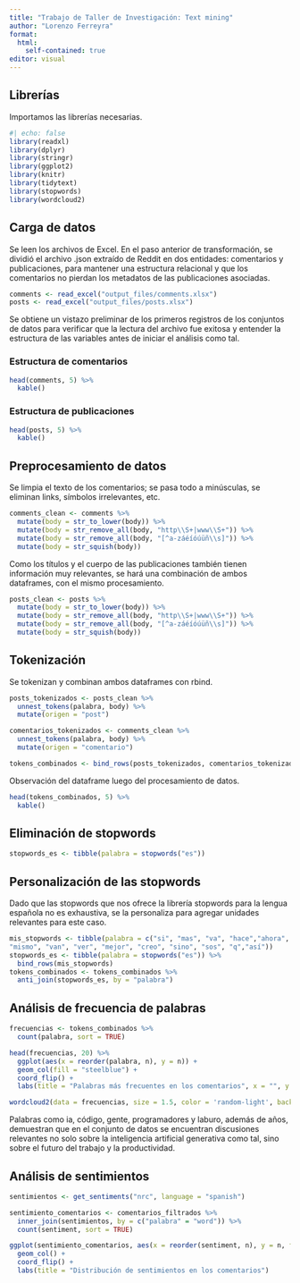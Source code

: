 ```yaml
---
title: "Trabajo de Taller de Investigación: Text mining"
author: "Lorenzo Ferreyra"
format: 
  html:
    self-contained: true
editor: visual
---
```


## Librerías

Importamos las librerías necesarias.

```r
#| echo: false
library(readxl)
library(dplyr)
library(stringr)
library(ggplot2)
library(knitr)
library(tidytext)
library(stopwords)
library(wordcloud2)
```

## Carga de datos

Se leen los archivos de Excel. En el paso anterior de transformación, se dividió el archivo .json extraído de Reddit en dos entidades: comentarios y publicaciones, para mantener una estructura relacional y que los comentarios no pierdan los metadatos de las publicaciones asociadas.

```r
comments <- read_excel("output_files/comments.xlsx")
posts <- read_excel("output_files/posts.xlsx")
```

Se obtiene un vistazo preliminar de los primeros registros de los conjuntos de datos para verificar que la lectura del archivo fue exitosa y entender la estructura de las variables antes de iniciar el análisis como tal.

### Estructura de comentarios

```r
head(comments, 5) %>% 
  kable()
```

### Estructura de publicaciones

```r
head(posts, 5) %>% 
  kable()
```

## Preprocesamiento de datos

Se limpia el texto de los comentarios; se pasa todo a minúsculas, se eliminan links, símbolos irrelevantes, etc.

```r
comments_clean <- comments %>%
  mutate(body = str_to_lower(body)) %>%
  mutate(body = str_remove_all(body, "http\\S+|www\\S+")) %>%
  mutate(body = str_remove_all(body, "[^a-záéíóúüñ\\s]")) %>%
  mutate(body = str_squish(body))
```

Como los títulos y el cuerpo de las publicaciones también tienen información muy relevantes, se hará una combinación de ambos dataframes, con el mismo procesamiento.

```r
posts_clean <- posts %>%
  mutate(body = str_to_lower(body)) %>%
  mutate(body = str_remove_all(body, "http\\S+|www\\S+")) %>%
  mutate(body = str_remove_all(body, "[^a-záéíóúüñ\\s]")) %>%
  mutate(body = str_squish(body))

```

## Tokenización

Se tokenizan y combinan ambos dataframes con rbind.

```r
posts_tokenizados <- posts_clean %>%
  unnest_tokens(palabra, body) %>%
  mutate(origen = "post")

comentarios_tokenizados <- comments_clean %>%
  unnest_tokens(palabra, body) %>%
  mutate(origen = "comentario")

tokens_combinados <- bind_rows(posts_tokenizados, comentarios_tokenizados)
```

Observación del dataframe luego del procesamiento de datos.

```r
head(tokens_combinados, 5) %>% 
  kable()
```

## Eliminación de stopwords

```r

stopwords_es <- tibble(palabra = stopwords("es"))
```

## Personalización de las stopwords

Dado que las stopwords que nos ofrece la librería stopwords para la lengua española no es exhaustiva, se la personaliza para agregar unidades relevantes para este caso.

```r
mis_stopwords <- tibble(palabra = c("si", "mas", "va", "hace","ahora", "trabajo", "puede", "tener", "menos", "solo", "vos",
"mismo", "van", "ver", "mejor", "creo", "sino", "sos", "q","así"))
stopwords_es <- tibble(palabra = stopwords("es")) %>%
  bind_rows(mis_stopwords)
tokens_combinados <- tokens_combinados %>%
  anti_join(stopwords_es, by = "palabra")
```

## Análisis de frecuencia de palabras

```r
frecuencias <- tokens_combinados %>%
  count(palabra, sort = TRUE)

head(frecuencias, 20) %>%
  ggplot(aes(x = reorder(palabra, n), y = n)) +
  geom_col(fill = "steelblue") +
  coord_flip() +
  labs(title = "Palabras más frecuentes en los comentarios", x = "", y = "Frecuencia")

```

```r
wordcloud2(data = frecuencias, size = 1.5, color = 'random-light', backgroundColor = "black")

```

Palabras como ia, código, gente, programadores y laburo, además de años, demuestran que en el conjunto de datos se encuentran discusiones relevantes no solo sobre la inteligencia artificial generativa como tal, sino sobre el futuro del trabajo y la productividad.

## Análisis de sentimientos

```r
sentimientos <- get_sentiments("nrc", language = "spanish")

sentimiento_comentarios <- comentarios_filtrados %>%
  inner_join(sentimientos, by = c("palabra" = "word")) %>%
  count(sentiment, sort = TRUE)

ggplot(sentimiento_comentarios, aes(x = reorder(sentiment, n), y = n, fill = sentiment)) +
  geom_col() +
  coord_flip() +
  labs(title = "Distribución de sentimientos en los comentarios")

```
